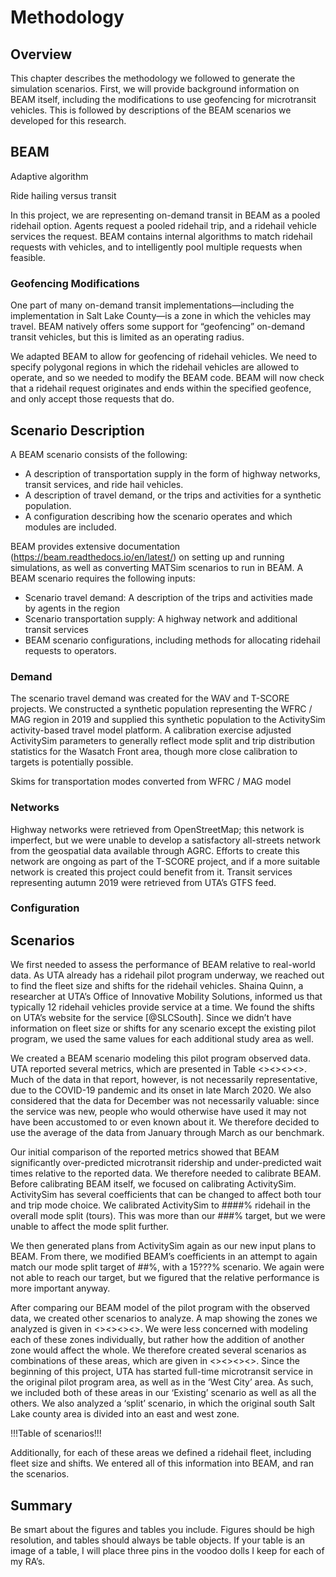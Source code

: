 # Methodology

## Overview
This chapter describes the methodology we followed to generate the simulation scenarios. First, we will provide background information on BEAM itself, including the modifications to use geofencing for microtransit vehicles. This is followed by descriptions of the BEAM scenarios we developed for this research.


## BEAM
Adaptive algorithm

Ride hailing versus transit

In this project, we are representing on-demand transit in BEAM as a pooled ridehail option. Agents request a pooled ridehail trip, and a ridehail vehicle services the request. BEAM contains internal algorithms to match ridehail requests with vehicles, and to intelligently pool multiple requests when feasible.

### Geofencing Modifications
One part of many on-demand transit implementations---including the implementation in Salt Lake County---is a zone in which the vehicles may travel. BEAM natively offers some support for “geofencing” on-demand transit vehicles, but this is limited as an operating radius.

We adapted BEAM to allow for geofencing of ridehail vehicles. We need to specify polygonal regions in which the ridehail vehicles are allowed to operate, and so we needed to modify the BEAM code. BEAM will now check that a ridehail request originates and ends within the specified geofence, and only accept those requests that do.

<!-- The example scenarios in BEAM use San Francisco as the network for simulation. Figure 2 shows a map of (most of) the network, with a polygon representing the desired geofence. This particular polygon was created arbitrarily using ArcGIS, but any shapefile set up properly should work the same. Several attributes were added to the shapefile such as fleet size and vehicle type, and then R code was used to convert these attributes to an on-demand transit vehicle fleet (a .csv file listing each vehicle, its type, and the geofence it is constrained to in well-known text [wkt]). -->


## Scenario Description
A BEAM scenario consists of the following:

- A description of transportation supply in the form of highway networks, transit services, and ride hail vehicles.
- A description of travel demand, or the trips and activities for a synthetic population.
- A configuration describing how the scenario operates and which modules are included.

BEAM provides extensive documentation ([https://beam.readthedocs.io/en/latest/](https://beam.readthedocs.io/en/latest/)) on setting up and running simulations, as well as converting MATSim scenarios to run in BEAM. A BEAM scenario requires the following inputs: 

- Scenario travel demand: A description of the trips and activities made by agents in the region
- Scenario transportation supply: A highway network and additional transit services
- BEAM scenario configurations, including methods for allocating ridehail requests to operators. 

### Demand
The scenario travel demand was created for the WAV and T-SCORE projects. We constructed a synthetic population representing the WFRC / MAG region in 2019 and supplied this synthetic population to the ActivitySim activity-based travel model platform. A calibration exercise adjusted ActivitySim parameters to generally reflect mode split and trip distribution statistics for the Wasatch Front area, though more close calibration to targets is potentially possible.

Skims for transportation modes converted from WFRC / MAG model

### Networks
Highway networks were retrieved from OpenStreetMap; this network is imperfect, but we were unable to develop a satisfactory all-streets network from the geospatial data available through AGRC. Efforts to create this network are ongoing as part of the T-SCORE project, and if a more suitable network is created this project could benefit from it. Transit services representing autumn 2019 were retrieved from UTA’s GTFS feed.



### Configuration

## Scenarios {#scenario-configuration}
We first needed to assess the performance of BEAM relative to real-world data. As UTA already has a ridehail pilot program underway, we reached out to find the fleet size and shifts for the ridehail vehicles. Shaina Quinn, a researcher at UTA's Office of Innovative Mobility Solutions, informed us that typically 12 ridehail vehicles provide service at a time. We found the shifts on UTA's website for the service [@SLCSouth]. Since we didn't have information on fleet size or shifts for any scenario except the existing pilot program, we used the same values for each additional study area as well.

We created a BEAM scenario modeling this pilot program observed data. UTA reported several metrics, which are presented in Table <><><><>. Much of the data in that report, however, is not necessarily representative, due to the COVID-19 pandemic and its onset in late March 2020. We also considered that the data for December was not necessarily valuable: since the service was new, people who would otherwise have used it may not have been accustomed to or even known about it. We therefore decided to use the average of the data from January through March as our benchmark.

Our initial comparison of the reported metrics showed that BEAM significantly over-predicted microtransit ridership and under-predicted wait times relative to the reported data. We therefore needed to calibrate BEAM. Before calibrating BEAM itself, we focused on calibrating ActivitySim. ActivitySim has several coefficients that can be changed to affect both tour and trip mode choice. We calibrated ActivitySim to ####% ridehail in the overall mode split (tours). This was more than our ###% target, but we were unable to affect the mode split further.

We then generated plans from ActivitySim again as our new input plans to BEAM. From there, we modified BEAM's coefficients in an attempt to again match our mode split target of ##%, with a 15???% scenario. We again were not able to reach our target, but we figured that the relative performance is more important anyway.

After comparing our BEAM model of the pilot program with the observed data, we created other scenarios to analyze. A map showing the zones we analyzed is given in <><><><>. We were less concerned with modeling each of these zones individually, but rather how the addition of another zone would affect the whole. We therefore created several scenarios as combinations of these areas, which are given in <><><><>. Since the beginning of this project, UTA has started full-time microtransit service in the original pilot program area, as well as in the 'West City' area. As such, we included both of these areas in our 'Existing' scenario as well as all the others. We also analyzed a 'split' scenario, in which the original south Salt Lake county area is divided into an east and west zone.

!!!Table of scenarios!!!

Additionally, for each of these areas we defined a ridehail fleet, including fleet size and shifts. We entered all of this information into BEAM, and ran the scenarios.





## Summary
Be smart about the figures and tables you include. Figures should be high resolution, and tables should always be table objects. If your table is an image of a table, I will place three pins in the voodoo dolls I keep for each of my RA’s.
